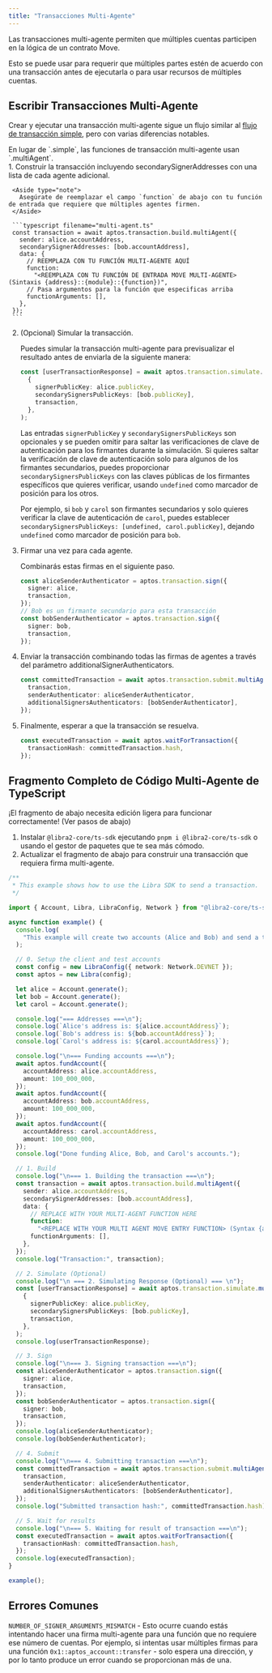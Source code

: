 ```yaml
---
title: "Transacciones Multi-Agente"
---
```



Las transacciones multi-agente permiten que múltiples cuentas participen en la lógica de un contrato Move.

Esto se puede usar para requerir que múltiples partes estén de acuerdo con una transacción antes de ejecutarla o para usar recursos de múltiples cuentas.

## Escribir Transacciones Multi-Agente

Crear y ejecutar una transacción multi-agente sigue un flujo similar al [flujo de transacción simple](/build/sdks/ts-sdk/building-transactions), pero con varias diferencias notables.

<Aside type="note">
  En lugar de `.simple`, las funciones de transacción multi-agente usan `.multiAgent`.
</Aside>

<Steps>
  1. Construir la transacción incluyendo secondarySignerAddresses con una lista de cada agente adicional.

     <Aside type="note">
       Asegúrate de reemplazar el campo `function` de abajo con tu función de entrada que requiere que múltiples agentes firmen.
     </Aside>

     ```typescript filename="multi-agent.ts"
     const transaction = await aptos.transaction.build.multiAgent({
       sender: alice.accountAddress,
       secondarySignerAddresses: [bob.accountAddress],
       data: {
         // REEMPLAZA CON TU FUNCIÓN MULTI-AGENTE AQUÍ
         function:
           "<REEMPLAZA CON TU FUNCIÓN DE ENTRADA MOVE MULTI-AGENTE> (Sintaxis {address}::{module}::{function})",
         // Pasa argumentos para la función que especificas arriba
         functionArguments: [],
       },
     });
     ```

  2. (Opcional) Simular la transacción.

     Puedes simular la transacción multi-agente para previsualizar el resultado antes de enviarla de la siguiente manera:

     ```typescript filename="multi-agent.ts"
     const [userTransactionResponse] = await aptos.transaction.simulate.multiAgent(
       {
         signerPublicKey: alice.publicKey,
         secondarySignersPublicKeys: [bob.publicKey],
         transaction,
       },
     );
     ```

     Las entradas `signerPublicKey` y `secondarySignersPublicKeys` son opcionales y se pueden omitir para saltar las verificaciones de clave de autenticación para los firmantes durante la simulación. Si quieres saltar la verificación de clave de autenticación solo para algunos de los firmantes secundarios, puedes proporcionar `secondarySignersPublicKeys` con las claves públicas de los firmantes específicos que quieres verificar, usando `undefined` como marcador de posición para los otros.

     Por ejemplo, si `bob` y `carol` son firmantes secundarios y solo quieres verificar la clave de autenticación de `carol`, puedes establecer `secondarySignersPublicKeys: [undefined, carol.publicKey]`, dejando `undefined` como marcador de posición para `bob`.

  3. Firmar una vez para cada agente.

     Combinarás estas firmas en el siguiente paso.

     ```typescript filename="multi-agent.ts"
     const aliceSenderAuthenticator = aptos.transaction.sign({
       signer: alice,
       transaction,
     });
     // Bob es un firmante secundario para esta transacción
     const bobSenderAuthenticator = aptos.transaction.sign({
       signer: bob,
       transaction,
     });
     ```

  4. Enviar la transacción combinando todas las firmas de agentes a través del parámetro additionalSignerAuthenticators.

     ```typescript filename="multi-agent.ts"
     const committedTransaction = await aptos.transaction.submit.multiAgent({
       transaction,
       senderAuthenticator: aliceSenderAuthenticator,
       additionalSignersAuthenticators: [bobSenderAuthenticator],
     });
     ```

  5. Finalmente, esperar a que la transacción se resuelva.

     ```typescript filename="multi-agent.ts"
     const executedTransaction = await aptos.waitForTransaction({
       transactionHash: committedTransaction.hash,
     });
     ```
</Steps>

## Fragmento Completo de Código Multi-Agente de TypeScript

<Aside type="caution">
  ¡El fragmento de abajo necesita edición ligera para funcionar correctamente! (Ver pasos de abajo)
</Aside>

1. Instalar `@libra2-core/ts-sdk` ejecutando `pnpm i @libra2-core/ts-sdk` o usando el gestor de paquetes que te sea más cómodo.
2. Actualizar el fragmento de abajo para construir una transacción que requiera firma multi-agente.

```typescript filename="multi-agent.ts"
/**
 * This example shows how to use the Libra SDK to send a transaction.
 */

import { Account, Libra, LibraConfig, Network } from "@libra2-core/ts-sdk";

async function example() {
  console.log(
    "This example will create two accounts (Alice and Bob) and send a transaction transfering APT to Bob's account.",
  );

  // 0. Setup the client and test accounts
  const config = new LibraConfig({ network: Network.DEVNET });
  const aptos = new Libra(config);

  let alice = Account.generate();
  let bob = Account.generate();
  let carol = Account.generate();

  console.log("=== Addresses ===\n");
  console.log(`Alice's address is: ${alice.accountAddress}`);
  console.log(`Bob's address is: ${bob.accountAddress}`);
  console.log(`Carol's address is: ${carol.accountAddress}`);

  console.log("\n=== Funding accounts ===\n");
  await aptos.fundAccount({
    accountAddress: alice.accountAddress,
    amount: 100_000_000,
  });
  await aptos.fundAccount({
    accountAddress: bob.accountAddress,
    amount: 100_000_000,
  });
  await aptos.fundAccount({
    accountAddress: carol.accountAddress,
    amount: 100_000_000,
  });
  console.log("Done funding Alice, Bob, and Carol's accounts.");

  // 1. Build
  console.log("\n=== 1. Building the transaction ===\n");
  const transaction = await aptos.transaction.build.multiAgent({
    sender: alice.accountAddress,
    secondarySignerAddresses: [bob.accountAddress],
    data: {
      // REPLACE WITH YOUR MULTI-AGENT FUNCTION HERE
      function:
        "<REPLACE WITH YOUR MULTI AGENT MOVE ENTRY FUNCTION> (Syntax {address}::{module}::{function})",
      functionArguments: [],
    },
  });
  console.log("Transaction:", transaction);

  // 2. Simulate (Optional)
  console.log("\n === 2. Simulating Response (Optional) === \n");
  const [userTransactionResponse] = await aptos.transaction.simulate.multiAgent(
    {
      signerPublicKey: alice.publicKey,
      secondarySignersPublicKeys: [bob.publicKey],
      transaction,
    },
  );
  console.log(userTransactionResponse);

  // 3. Sign
  console.log("\n=== 3. Signing transaction ===\n");
  const aliceSenderAuthenticator = aptos.transaction.sign({
    signer: alice,
    transaction,
  });
  const bobSenderAuthenticator = aptos.transaction.sign({
    signer: bob,
    transaction,
  });
  console.log(aliceSenderAuthenticator);
  console.log(bobSenderAuthenticator);

  // 4. Submit
  console.log("\n=== 4. Submitting transaction ===\n");
  const committedTransaction = await aptos.transaction.submit.multiAgent({
    transaction,
    senderAuthenticator: aliceSenderAuthenticator,
    additionalSignersAuthenticators: [bobSenderAuthenticator],
  });
  console.log("Submitted transaction hash:", committedTransaction.hash);

  // 5. Wait for results
  console.log("\n=== 5. Waiting for result of transaction ===\n");
  const executedTransaction = await aptos.waitForTransaction({
    transactionHash: committedTransaction.hash,
  });
  console.log(executedTransaction);
}

example();
```

## Errores Comunes

`NUMBER_OF_SIGNER_ARGUMENTS_MISMATCH` - Esto ocurre cuando estás intentando hacer una firma multi-agente para una función que no requiere ese número de cuentas. Por ejemplo, si intentas usar múltiples firmas para una función `0x1::aptos_account::transfer` - solo espera una dirección, y por lo tanto produce un error cuando se proporcionan más de una.
